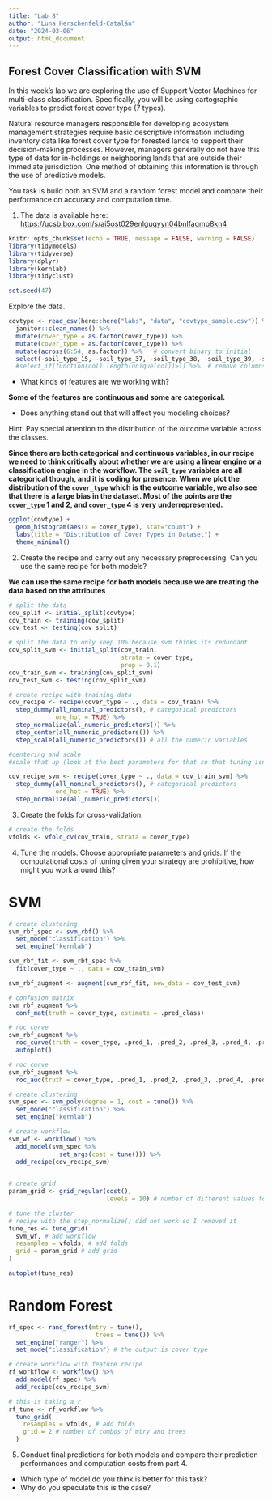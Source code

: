 ```yaml
---
title: "Lab 8"
author: "Luna Herschenfeld-Catalán"
date: "2024-03-06"
output: html_document
---
```


## Forest Cover Classification with SVM

In this week's lab we are exploring the use of Support Vector Machines for multi-class classification. Specifically, you will be using cartographic variables to predict forest cover type (7 types).

Natural resource managers responsible for developing ecosystem management strategies require basic descriptive information including inventory data like forest cover type for forested lands to support their decision-making processes. However, managers generally do not have this type of data for in-holdings or neighboring lands that are outside their immediate jurisdiction. One method of obtaining this information is through the use of predictive models.

You task is build both an SVM and a random forest model and compare their performance on accuracy and computation time.

1.  The data is available here: <https://ucsb.box.com/s/ai5ost029enlguqyyn04bnlfaqmp8kn4>
```r
knitr::opts_chunk$set(echo = TRUE, message = FALSE, warning = FALSE)
library(tidymodels)
library(tidyverse)
library(dplyr)
library(kernlab)
library(tidyclust)

set.seed(47)
```


Explore the data.

```r
covtype <- read_csv(here::here("labs", "data", "covtype_sample.csv")) %>% 
  janitor::clean_names() %>% 
  mutate(cover_type = as.factor(cover_type)) %>% 
  mutate(cover_type = as.factor(cover_type)) %>%  
  mutate(across(6:54, as.factor)) %>%   # convert binary to initial
  select(-soil_type_15, -soil_type_37, -soil_type_38, -soil_type_39, -soil_type_40)
  #select_if(function(col) length(unique(col))>1) %>%  # remove columns with only 0 in them

```

-   What kinds of features are we working with?

**Some of the features are continuous and some are categorical.**

-   Does anything stand out that will affect you modeling choices?

Hint: Pay special attention to the distribution of the outcome variable across the classes.

**Since there are both categorical and continuous variables, in our recipe we need to think critically about whether we are using a linear engine or a classification engine in the workflow. The `soil_type` variables are all categorical though, and it is coding for presence. When we plot the distribution of the `cover_type` which is the outcome variable, we also see that there is a large bias in the dataset. Most of the points are the `cover_type` 1 and 2, and `cover_type` 4 is very underrepresented.**

```r
ggplot(covtype) +
  geom_histogram(aes(x = cover_type), stat="count") +
  labs(title = "Distribution of Cover Types in Dataset") +
  theme_minimal() 
```


2.  Create the recipe and carry out any necessary preprocessing. Can you use the same recipe for both models?

**We can use the same recipe for both models because we are treating the data based on the attributes**

```r
# split the data 
cov_split <- initial_split(covtype)
cov_train <- training(cov_split)
cov_test <- testing(cov_split)

# split the data to only keep 10% because svm thinks its redundant
cov_split_svm <- initial_split(cov_train, 
                               strata = cover_type,
                               prop = 0.1)
cov_train_svm <- training(cov_split_svm)
cov_test_svm <- testing(cov_split_svm)

# create recipe with training data 
cov_recipe <- recipe(cover_type ~ ., data = cov_train) %>% 
  step_dummy(all_nominal_predictors(), # categorical predictors
             one_hot = TRUE) %>% 
  step_normalize(all_numeric_predictors()) %>% 
  step_center(all_numeric_predictors()) %>% 
  step_scale(all_numeric_predictors()) # all the numeric variables

#centering and scale
#scale that up (look at the best parameters for that so that tuning isnt trying too much - use small data set)

cov_recipe_svm <- recipe(cover_type ~ ., data = cov_train_svm) %>% 
  step_dummy(all_nominal_predictors(), # categorical predictors
             one_hot = TRUE) %>% 
  step_normalize(all_numeric_predictors())
```


3.  Create the folds for cross-validation.
```r
# create the folds 
vfolds <- vfold_cv(cov_train, strata = cover_type)
```


4.  Tune the models. Choose appropriate parameters and grids. If the computational costs of tuning given your strategy are prohibitive, how might you work around this?

# SVM
```r
# create clustering 
svm_rbf_spec <- svm_rbf() %>% 
  set_mode("classification") %>% 
  set_engine("kernlab")

svm_rbf_fit <- svm_rbf_spec %>% 
  fit(cover_type ~ ., data = cov_train_svm)

svm_rbf_augment <- augment(svm_rbf_fit, new_data = cov_test_svm)

# confusion matrix
svm_rbf_augment %>% 
  conf_mat(truth = cover_type, estimate = .pred_class)

# roc curve
svm_rbf_augment %>%
  roc_curve(truth = cover_type, .pred_1, .pred_2, .pred_3, .pred_4, .pred_5, .pred_6, .pred_7) %>% 
  autoplot()

# roc curve
svm_rbf_augment %>%
  roc_auc(truth = cover_type, .pred_1, .pred_2, .pred_3, .pred_4, .pred_5, .pred_6, .pred_7)

```


```r

# create clustering 
svm_spec <- svm_poly(degree = 1, cost = tune()) %>% 
  set_mode("classification") %>% 
  set_engine("kernlab")

# create workflow
svm_wf <- workflow() %>% 
  add_model(svm_spec %>% 
              set_args(cost = tune())) %>% 
  add_recipe(cov_recipe_svm)
  

# create grid
param_grid <- grid_regular(cost(), 
                           levels = 10) # number of different values for cost() that we want to try

# tune the cluster
# recipe with the step_normalize() did not work so I removed it
tune_res <- tune_grid(
  svm_wf, # add workflow
  resamples = vfolds, # add folds
  grid = param_grid # add grid
)

autoplot(tune_res)
```


# Random Forest
```r
rf_spec <- rand_forest(mtry = tune(), 
                        trees = tune()) %>%
  set_engine("ranger") %>% 
  set_mode("classification") # the output is cover type

# create workflow with feature recipe
rf_workflow <- workflow() %>% 
  add_model(rf_spec) %>% 
  add_recipe(cov_recipe_svm)

# this is taking a r
rf_tune <- rf_workflow %>% 
  tune_grid(
    resamples = vfolds, # add folds
    grid = 2 # number of combos of mtry and trees
  )

```


5.  Conduct final predictions for both models and compare their prediction performances and computation costs from part 4.

-   Which type of model do you think is better for this task?
-   Why do you speculate this is the case?
